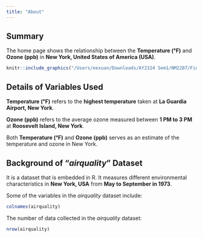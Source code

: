 ```yaml
---
title: "About"
---
```


## Summary
The home page shows the relationship between the **Temperature (°F)** and **Ozone (ppb)** in **New York, United States of America (USA)**.

```r
knitr::include_graphics("/Users/eexuan/Downloads/AY2324 Sem1/NM2207/Final Project/eexvqn.github.io/newyork.jpg")
```

## Details of Variables Used
**Temperature (°F)** refers to the **highest temperature** taken at **La Guardia Airport, New York**.

**Ozone (ppb)** refers to the average ozone measured between **1 PM to 3 PM** at **Roosevelt Island, New York**. 

Both **Temperature (°F)** and **Ozone (ppb)** serves as an estimate of the temperature and ozone in New York. 

## Background of "*airquality*" Dataset
It is a dataset that is embedded in R. It measures different environmental characteristics in **New York, USA** from **May to September in 1973**. 

Some of the variables in the *airquality* dataset include:
```r
colnames(airquality)
```

The number of data collected in the *airquality* dataset:
```r
nrow(airquality)
```